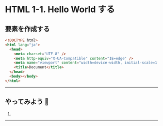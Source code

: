 <!-- language 1-1. title -->

# HTML 1-1. Hello World する

<!-- section title -->

## 要素を作成する

```html
<!DOCTYPE html>
<html lang="ja">
  <head>
    <meta charset="UTF-8" />
    <meta http-equiv="X-UA-Compatible" content="IE=edge" />
    <meta name="viewport" content="width=device-width, initial-scale=1.0" />
    <title>Document</title>
  </head>
  <body></body>
</html>
```

<!-- try issues -->

---

## やってみよう 🦑

1.

---
